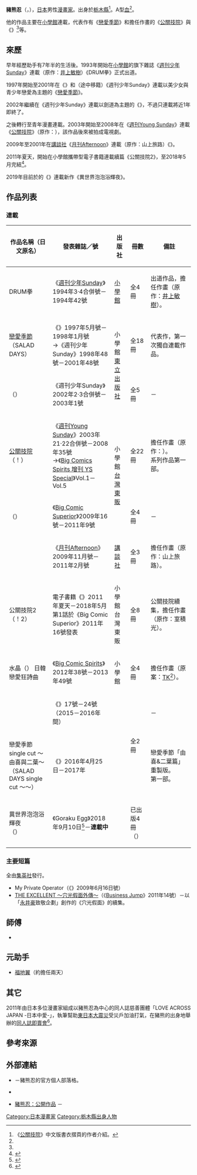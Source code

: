 {{Infobox_comics_creator
| 名稱     = 豬熊忍
| 外文名   = 
| 外文     = 
| 圖片     = 
| 圖片尺寸 = 
| 圖片簡介 = 
| 本名     = 
| 日文名稱 = 猪熊 しのぶ
| 平假名   = いのくま しのぶ
| 羅馬拼音 = Inokuma Shinobu
| 筆名     = 
| 出生日期 = 8月17日
| 出生地點 = {{JPN}}[[栃木縣|栃木縣]]
| 逝世日期 = 
| 逝世地點 = 
| 國籍     = {{JPN}}
| 職業     = [[漫畫家|漫畫家]]
| 稱號     = 
| 活動開始 = 1994年
| 活動結束 = 
| 類型     = [[少年漫畫|少年漫畫]]、[[青年漫畫|青年漫畫]]
| 代表作   = 《[[戀愛季節|戀愛季節]]》<br />'''擔任作畫'''<br />《[[公關技院|公關技院]]》<br />《{{link-ja|雪月記|雪月記}}》<br />等
| 合作人   = 
| 配偶     = 
| 兒女     = 
| 親屬     = 
| 獎項     = 
| 簽名     = 
| 網站     = {{lang|ja|[http://blog.livedoor.jp/xj140/ ぜい肉キロ10万円]}} {{ja icon}}
| module   = 
}}
{{japanese|japanese=猪熊 しのぶ|kana=いのくま しのぶ|romaji=Inokuma Shinobu}}
'''豬熊忍'''（{{lang-ja|猪熊 しのぶ}}，{{bd||8月17日||}}），[[日本|日本]]男性[[漫畫家|漫畫家]]。出身於[[栃木縣|栃木縣]]<ref name="book">《[[公關技院|公關技院]]》中文版書衣摺頁的作者介紹。</ref>。A型[[血型|血]]<ref name="book" />。

他的作品主要在[[小學館|小學館]]連載，代表作有《[[戀愛季節_(漫畫)|戀愛季節]]》和擔任作畫的《[[公關技院|公關技院]]》與《{{link-ja|雪月記|雪月記}}》<ref name="book" />等。

== 來歷 ==
早年經歷{{link-ja|原秀則|原秀則}}助手有7年半的生活後。1993年開始在[[小學館|小學館]]的旗下雜誌《[[週刊少年Sunday|週刊少年Sunday]]》連載（原作：[[井上敏樹|井上敏樹]]）《DRUM拳》正式出道。

1997年開始至2001年在《{{link-ja|週刊少年SundayS|週刊少年サンデーS}}》和（途中移籍）《週刊少年Sunday》連載以美少女與青少年戀愛為主題的《[[戀愛季節_(漫畫)|戀愛季節]]》。

2002年繼續在《週刊少年Sunday》連載以劍道為主題的《{{link-ja|旋風之橘|旋風の橘}}》，不過只連載將近1年即終了。

之後轉行至青年漫畫連載。2003年開始至2008年在《[[週刊Young_Sunday|週刊Young Sunday]]》連載《[[公關技院|公關技院]]》（原作：{{link-ja|室積光|室積光}}），該作品後來被拍成電視劇。

2009年至2001年在[[講談社|講談社]]《[[月刊Afternoon|月刊Afternoon]]》連載（原作：山上旅路）《{{link-ja|雪月記|雪月記}}》。

2011年夏天，開始在小學館攜帶型電子書籍連載續篇《公關技院2》，至2018年5月完結<ref>{{cite web|url=https://natalie.mu/comic/news/284502|script-title=ja:お色気学園ストーリー「都立水商！2」完結8巻、シリーズ連載開始から15年|work=[[Natalie_(網站)|Comic Natalie]]|publisher=Natasha|date=2018-05-30|accessdate=2016-06-13|language=ja|archive-date=2021-03-09|archive-url=https://web.archive.org/web/20210309061241/https://natalie.mu/comic/news/284502|dead-url=no}}</ref>。

2019年目前於{{link-ja|日本文藝社|日本文芸社}}的《{{link-ja|別冊漫畫Goraku|別冊漫画ゴラク|Goraku Egg}}》連載新作《異世界泡泡浴輝夜》。

== 作品列表 ==
=== 連載 ===
{|class="wikitable" style="font-size:small"
!作品名稱（日文原名）!!發表雜誌／號!!出版社!!冊數!!備註
|-
|DRUM拳||《[[週刊少年Sunday|週刊少年Sunday]]》1994年3·4合併號－1994年42號||{{flagicon|JPN}} [[小學館|小學館]]||全4冊||出道作品，擔任作畫（原作：[[井上敏樹|井上敏樹]]）。
|-
|[[戀愛季節_(漫畫)|戀愛季節]]（SALAD DAYS）||《{{link-ja|週刊少年SundayS|週刊少年サンデーS}}》1997年5月號－1998年1月號<br />→《週刊少年Sunday》1998年48號－2001年48號||rowspan="2"|{{flagicon|JPN}} 小學館<br />{{flagicon|TWN}} [[東立出版社|東立出版社]]||全18冊||代表作，第一次獨自連載作品。
|-
|{{link-ja|旋風之橘|旋風の橘}}（{{lang|ja|旋風の橘}}）||《週刊少年Sunday》2002年2·3合併號－2003年1號||全5冊||－
|-
|[[公關技院|公關技院]]（{{lang|ja|都立水商}}！）||《[[週刊Young_Sunday|週刊Young Sunday]]》2003年21·22合併號－2008年35號<br />→《[[週刊Young_Sunday|Big Comics Spirits 增刊 YS Special]]》Vol.1－Vol.5||rowspan="2"|{{flagicon|JPN}} 小學館<br />{{flagicon|TWN}} [[台灣東販|台灣東販]]||全22冊||擔任作畫（原作：{{link-ja|室積光|室積光}}）。<br />系列作品第一部。
|-
|{{link-ja|超偶經紀人|ダクションマン}}（{{lang|ja|ダクションマン}}）||《[[Big_Comic_Superior|Big Comic Superior]]》2009年16號－2011年9號||全4冊||－
|-
|{{link-ja|雪月記|雪月記}}||《[[月刊Afternoon|月刊Afternoon]]》2009年11月號－2011年2月號||{{flagicon|JPN}} [[講談社|講談社]]||全3冊||擔任作畫（原作：山上旅路）。
|-
|公關技院2（{{lang|ja|都立水商}}！2）||電子書籍《{{link-ja|MOBAMAN|モバMAN}}》2011年夏天－2018年5月<br />第1話於《Big Comic Superior》2011年16號發表||{{flagicon|JPN}} 小學館<br />{{flagicon|TWN}} 台灣東販||全8冊||公關技院續集，擔任作畫（原作：室積光）。
|-
|水晶（{{lang|ja|スジョン}}） 日韓戀愛狂詩曲||《[[Big_Comic_Spirits|Big Comic Spirits]]》2012年38號－2013年49號||{{flagicon|JPN}} 小學館||全4冊||擔任作畫（原案：[[江夏賢|TK<sup>2</sup>]]）。
|-
|{{lang|ja|初めてあの日、ぼくらは}}||《{{link-ja|Comic HEAVEN|コミックヘヴン}}》17號－24號（2015－2016年間）||rowspan="3"|{{flagicon|JPN}} {{link-ja|日本文藝社|日本文芸社}}||rowspan="2"|全2冊||－
|-
|戀愛季節 single cut ～由喜與二葉～<br />（SALAD DAYS single cut ～{{lang|ja|由喜と二葉}}～）||《{{link-ja|別冊漫畫Goraku|別冊漫画ゴラク|Goraku Egg}}》2016年4月25日－2017年||戀愛季節「由喜&二葉篇」重製版。<br />第一部。
|-
|異世界泡泡浴輝夜<br />（{{lang|ja|異世界ソープランド輝夜}}）||《Goraku Egg》2018年9月10日<ref>{{cite web|url=https://natalie.mu/comic/news/284502|script-title=ja:猪熊しのぶがゴラクエッグで新連載、舞台は異世界に建てられたソープランド|work=Comic Natalie|publisher=Natasha|date=2018-09-10|accessdate=2018-09-26|language=ja|archive-date=2021-03-09|archive-url=https://web.archive.org/web/20210309061241/https://natalie.mu/comic/news/284502|dead-url=no}}</ref>－'''連載中'''||已出版4冊<br />（{{As of|2022|1}}）||
|}

=== 主要短篇 ===
; 全由[[集英社|集英社]]發行。
* My Private Operator（《{{link-ja|月刊Young Jump|月刊ヤングジャンプ}}》2009年6月16日號）
* [[穴光假面|THE EXCELLENT ～穴光假面外傳～]]（《[[Business_Jump|Business Jump]]》2011年14號）－以「[[永井豪|永井豪]]致敬企劃」創作的《穴光假面》的續集。

== 師傅 ==
* {{link-ja|原秀則|原秀則}}

== 元助手 ==
* [[福地翼|福地翼]]（約擔任兩天）

== 其它 ==
2011年由日本多位漫畫家組成以豬熊忍為中心的同人誌慈善團體「LOVE ACROSS JAPAN -日本中{{lang|ja|に}}愛{{lang|ja|を}}-」，執筆幫助[[東日本大震災|東日本大震災]]受災戶加油打氣，在豬熊的出身地舉辦的[[同人誌即賣會|同人誌即賣會]]<ref>{{Cite web|url=http://natalie.mu/comic/news/58984|script-title=ja:猪熊しのぶら参加チャリティ本の原画展·即売会が栃木で|work=東日本大震災同人誌慈善團體「LOVE ACROSS JAPAN -日本中{{lang|ja|に}}愛{{lang|ja|を}}-」|publisher=|accessdate=2015-06-22|language=ja|archive-date=2020-03-23|archive-url=https://web.archive.org/web/20200323154539/https://natalie.mu/comic/news/58984|dead-url=no}}</ref>。

== 參考來源 ==
{{reflist}}

== 外部連結 ==
* {{lang|ja|[http://blog.livedoor.jp/xj140/ ぜい肉キロ10万円]}} {{ja icon}}－豬熊忍的官方個人部落格。
* {{Twitter|shinobu_inokuma}} {{ja icon}}
* [https://www.mangaz.com/authors/detail/91 豬熊忍：公開作品] {{Wayback|url=https://www.mangaz.com/authors/detail/91 |date=20210227165056 }} {{ja icon}}－{{link-ja|J-Comi|Jコミ|漫畫圖書館Z}}

{{Normdaten}}
{{DEFAULTSORT:Inokuma Shinobu}}
[[Category:日本漫畫家|Category:日本漫畫家]]
[[Category:栃木縣出身人物|Category:栃木縣出身人物]]